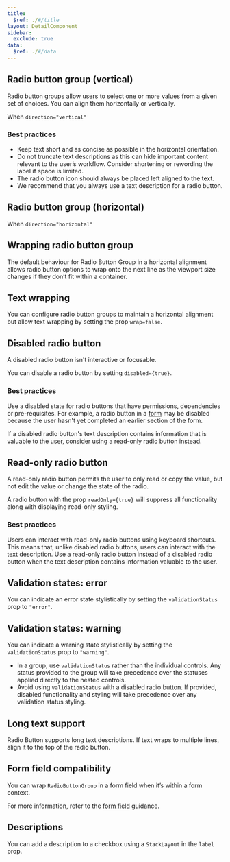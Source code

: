 ```yaml
---
title:
  $ref: ./#/title
layout: DetailComponent
sidebar:
  exclude: true
data:
  $ref: ./#/data
---
```


## Radio button group (vertical)

Radio button groups allow users to select one or more values from a given set of choices. You can align them horizontally or vertically.

When `direction="vertical"`

### Best practices

- Keep text short and as concise as possible in the horizontal orientation.
- Do not truncate text descriptions as this can hide important content relevant to the user’s workflow. Consider shortening or rewording the label if space is limited.
- The radio button icon should always be placed left aligned to the text.
- We recommend that you always use a text description for a radio button.

<LivePreview componentName="radio-button" exampleName="Default" />

## Radio button group (horizontal)

When `direction="horizontal"`

<LivePreview componentName="radio-button" exampleName="Horizontal" />

## Wrapping radio button group

The default behaviour for Radio Button Group in a horizontal alignment allows radio button options to wrap onto the next line as the viewport size changes if they don’t fit within a container.

<LivePreview componentName="radio-button" exampleName="Wrap" />

## Text wrapping

You can configure radio button groups to maintain a horizontal alignment but allow text wrapping by setting the prop `wrap=false`.

<LivePreview componentName="radio-button" exampleName="NoWrap" />

## Disabled radio button

A disabled radio button isn't interactive or focusable.

You can disable a radio button by setting `disabled={true}`.

### Best practices

Use a disabled state for radio buttons that have permissions, dependencies or pre-requisites. For example, a radio button in a [form](/salt/patterns/forms) may be disabled because the user hasn't yet completed an earlier section of the form.

If a disabled radio button's text description contains information that is valuable to the user, consider using a read-only radio button instead.

<LivePreview componentName="radio-button" exampleName="Disabled" />

## Read-only radio button

A read-only radio button permits the user to only read or copy the value, but not edit the value or change the state of the radio.

A radio button with the prop `readOnly={true}` will suppress all functionality along with displaying read-only styling.

### Best practices

Users can interact with read-only radio buttons using keyboard shortcuts. This means that, unlike disabled radio buttons, users can interact with the text description. Use a read-only radio button instead of a disabled radio button when the text description contains information valuable to the user.

<LivePreview componentName="radio-button" exampleName="Readonly" />

## Validation states: error

You can indicate an error state stylistically by setting the `validationStatus` prop to `"error"`.

<LivePreview componentName="radio-button" exampleName="Error" />

## Validation states: warning

You can indicate a warning state stylistically by setting the `validationStatus` prop to `"warning"`.

- In a group, use `validationStatus` rather than the individual controls. Any status provided to the group will take precedence over the statuses applied directly to the nested controls.
- Avoid using `validationStatus` with a disabled radio button. If provided, disabled functionality and styling will take precedence over any validation status styling.

<LivePreview componentName="radio-button" exampleName="Warning" />

## Long text support

Radio Button supports long text descriptions. If text wraps to multiple lines, align it to the top of the radio button.

<LivePreview componentName="radio-button" exampleName="LongText" />

## Form field compatibility

You can wrap `RadioButtonGroup` in a form field when it’s within a form context.

For more information, refer to the [form field](/salt/patterns/forms) guidance.

<LivePreview componentName="radio-button" exampleName="WithFormField" />

## Descriptions

You can add a description to a checkbox using a `StackLayout` in the `label` prop.

<LivePreview componentName="radio-button" exampleName="WithDescription" />
